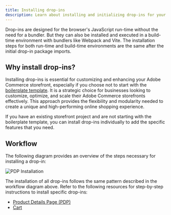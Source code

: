 ```yaml
---
title: Installing drop-ins
description: Learn about installing and initializing drop-ins for your site.
---
```



Drop-ins are designed for the browser's JavaScript run-time without the need for a bundler. But they can also be installed and executed in a build-time environment with bundlers like Webpack and Vite. The installation steps for both run-time and build-time environments are the same after the initial drop-in package imports.

## Why install drop-ins?

Installing drop-ins is essential for customizing and enhancing your Adobe Commerce storefront, especially if you choose not to start with the [boilerplate template](/get-started/#boilerplate-template). It is a strategic choice for businesses looking to customize, optimize, and scale their Adobe Commerce storefronts effectively. This approach provides the flexibility and modularity needed to create a unique and high-performing online shopping experience.

If you have an existing storefront project and are not starting with the boilerplate template, you can install drop-ins individually to add the specific features that you need.

## Workflow

The following diagram provides an overview of the steps necessary for installing a drop-in:

<Diagram>![PDP Installation](@images/pdp/pdp-installation.svg)</Diagram>

The installation of all drop-ins follows the same pattern described in the workflow diagram above. Refer to the following resources for step-by-step instructions to install specific drop-ins:

- [Product Details Page (PDP)](/dropins/product-details/pdp-installation)
- [Cart](/dropins/cart/cart-installation)
